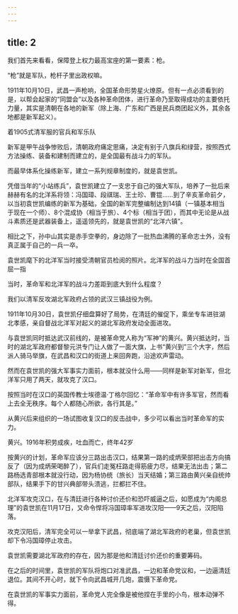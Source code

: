 ```yaml
---
---
---
```

title: 2
---



我们首先来看看，保障登上权力最高宝座的第一要素：枪。

“枪”就是军队，枪杆子里出政权嘛。

1911年10月10日，武昌一声枪响，全国革命形势星火燎原。但有一点必须看到的是，以帮会起家的“同盟会”以及各种革命团体，进行革命乃至取得成功的主要依托力量，其实是清朝在各地的新军（除上海、广东和广西是民兵商团起义外，其余各地都是新军起义）。

着1905式清军服的官兵和军乐队



新军是甲午战争惨败后，清朝政府痛定思痛，决定有别于八旗兵和绿营，按照西式方法操练、装备和建制而建立的，是全国最有战斗力的军队。

而最早体系化操练新军，建立一系列规章制度的，就是袁世凯。

凭借当年的“小站练兵”，袁世凯建立了一支忠于自己的强大军队，培养了一批后来赫赫有名的北洋系将领：冯国璋、段祺瑞、王士珍、曹锟……到了辛亥革命前夕，以当初袁世凯编练的新军为基础，全国的新军完整编制达到14镇（一镇基本相当于现在一个师）、8个混成协（相当于旅）、4个标（相当于团），而其中无论是从战斗素质还是武器装备上，遥遥领先的，就是袁世凯的“北洋六镇”。

相比之下，孙中山其实是赤手空拳的，身边除了一批热血沸腾的革命志士外，没有真正属于自己的一兵一卒。

袁世凯麾下的北洋军当时接受清朝官员检阅的照片。北洋军的战斗力当时在全国首屈一指



当时，革命军和北洋军的战斗力差距到底大到什么程度？

我们以清军反攻湖北军政府占领的武汉三镇战役为例。

1911年10月30日，袁世凯仔细盘算好了局势，在清廷的催促下，乘坐专车进驻湖北孝感，亲自督战北洋军对起义的湖北军政府发动全面进攻。

与袁世凯同时抵达武汉前线的，是被革命党人称为“军神”的黄兴。黄兴抵达时，当时的湖北军政府都督黎元洪专门让人做了一面大旗，上书“黄兴到”三个大字，然后派人骑马举旗，在武昌和汉口的街道上来回奔跑，沿途欢声雷动。

然而在袁世凯的强大军事实力面前，根本就没什么用——同样是新军对新军，但北洋军只用了两天，就攻克了汉口。

按照当时在汉口的英国传教士埃德温·丁格尔回忆：“革命军中有许多军官，然而看上去全无秩序。每个人都随心所欲，各行其是。”

从黄兴后来组织的一场试图收复汉口的反击战中，多少可以看出当时革命军的实力。

黄兴。1916年积劳成疾，吐血而亡，终年42岁



按黄兴的计划，革命军应该分三路出击汉口，结果第一路的成炳荣部把出击方向搞反了（因为成炳荣喝醉了），官兵们走冤枉路走得筋疲力尽，结果无法出击；第二路杨选青部根本就没行动，因为杨协统（旅长）当天结婚；第三路由黄兴亲自统帅部队，结果手下的甘兴典部带头溃逃，拦都拦不住。

北洋军攻克汉口，在与清廷进行各种讨价还价和恐吓威逼之后，如愿成为“内阁总理”的袁世凯在11月17日，又命令悍将冯国璋率军进攻汉阳——9天之后，汉阳陷落。

攻克汉阳后，清军完全可以一举拿下武昌，彻底端了湖北军政府的老巢，但袁世凯却下令冯国璋停止攻击。

袁世凯需要湖北军政府的存在，因为那是他和清廷讨价还价的重要筹码。

在之后的时间里，袁世凯的军队将炮口对准武昌，一边和革命党议和，一边逼清廷退位。其间不开心时，就下令向武昌城开几炮，震慑下革命党。

在袁世凯的军事实力面前，革命党人完全像是被他捏在手里的小鸟，根本动弹不得。